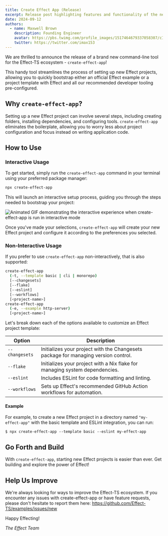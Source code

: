 ```yaml
---
title: Create Effect App (Release)
excerpt: Release post highlighting features and functionality of the new create-effect-app command-line tool
date: 2024-09-12
authors:
  - name: Maxwell Brown
    description: Founding Engineer
    avatar: https://pbs.twimg.com/profile_images/1517464679337058307/cIB1-Gkx_400x400.jpg
    twitter: https://twitter.com/imax153
---
```


We are thrilled to announce the release of a brand new command-line tool for the Effect-TS ecosystem - `create-effect-app`! 

This handy tool streamlines the process of setting up new Effect projects, allowing you to quickly bootstrap either an official Effect example or a project template with Effect and all our recommended developer tooling pre-configured.

## Why `create-effect-app`?

Setting up a new Effect project can involve several steps, including creating folders, installing dependencies, and configuring tools. `create-effect-app` eliminates the boilerplate, allowing you to worry less about project configuration and focus instead on writing application code. 

## How to Use 

### Interactive Usage

To get started, simply run the `create-effect-app` command in your terminal using your preferred package manager:

```sh
npx create-effect-app
```

This will launch an interactive setup process, guiding you through the steps needed to bootstrap your project:

<img
  src="/images/blog/0050-create-effect-app-release/interactive.gif"
  alt="Animated GIF demonstrating the interactive experience when create-effect-app is run in interactive mode"
/>

Once you've made your selections, `create-effect-app` will create your new Effect project and configure it according to the preferences you selected.

### Non-Interactive Usage

If you prefer to use `create-effect-app` non-interactively, that is also supported:

```sh
create-effect-app 
  (-t, --template basic | cli | monorepo) 
  [--changesets] 
  [--flake] 
  [--eslint] 
  [--workflows] 
  [<project-name>]
create-effect-app 
  (-e, --example http-server) 
  [<project-name>]
```

Let's break down each of the options available to customize an Effect project template:

| Option | Description |
|---|---|
| `--changesets` | Initializes your project with the Changesets package for managing version control. |
| `--flake` | Initializes your project with a Nix flake for managing system dependencies. |
| `--eslint` | Includes ESLint for code formatting and linting. |
| `--workflows` | Sets up Effect's recommended GitHub Action workflows for automation. |

#### Example

For example, to create a new Effect project in a directory named `"my-effect-app"` with the basic template and ESLint integration, you can run:

```
$ npx create-effect-app --template basic --eslint my-effect-app
```

## Go Forth and Build

With `create-effect-app`, starting new Effect projects is easier than ever. Get building and explore the power of Effect!

## Help Us Improve

We're always looking for ways to improve the Effect-TS ecosystem. If you encounter any issues with create-effect-app or have feature requests, please don't hesitate to report them here:  https://github.com/Effect-TS/examples/issues/new

Happy Effecting!

_The Effect Team_
